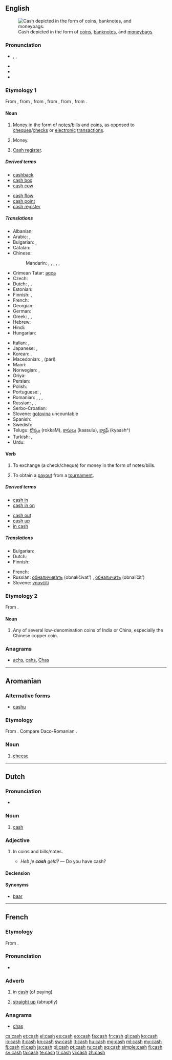 {{also|Cash}}
==English==

[[File:New Orleans City of Old Romance and New Opportunity Crop p 23 Moneybags.jpg|right|thumb|Cash depicted in the form of [[coin]]s, [[banknote]]s, and [[moneybag]]s.]]

===Pronunciation===
* {{enPR|kăsh}}, {{IPA|/kæʃ/}}, {{X-SAMPA|/k{S/}}
* {{audio|en-us-cash.ogg|Audio (US)}}
* {{rhymes|æʃ}}
* {{homophones|cache}}

===Etymology 1===
From {{etyl|frm}} {{term|caisse||money box|lang=frm}}, from {{etyl|pro}} {{term|caissa|lang=pro}}, from {{etyl|roa-oit}} {{term|cassa|lang=it}}, from {{etyl|la}} {{term|capsa||box, case|lang=la}}, from {{term|capio||I take, I seize, I receive|lang=la}}, from {{etyl|ine-pro|en}} {{recons|keh₂p-||to grasp|lang=ine-pro}}.

====Noun====
{{en-noun|-}}

# [[money|Money]] in the form of [[note]]s/[[bill]]s and [[coin]]s, as opposed to [[cheque]]s/[[check]]s or [[electronic]] [[transaction]]s.
# {{informal}} Money.
# {{Canada}} [[cash register|Cash register]].

=====Derived terms=====
{{rel-top|Terms derived from the noun ''cash''}}
* [[cashback]]
* [[cash box]]
* [[cash cow]]
{{rel-mid}}
* [[cash flow]]
* [[cash point]]
* [[cash register]]
<!--this from the verb: * [[cash up]]-->
{{rel-bottom}}

=====Translations=====
{{trans-top|money in the form of notes/bills and coins}}
* Albanian: {{t-|sq|para}}
* Arabic: {{t-|ar|نقد|m|tr=naqd}}, {{t-|ar|نقود|m|p|tr=nuquud|sc=Arab}}
* Bulgarian: {{t-|bg|налични пари|p|tr=nalíčni pári}}, {{t+|bg|пари|p|tr=pári}}
* Catalan: {{t-|ca|efectiu|m}}
* Chinese:
*: Mandarin: {{t|cmn|現錢|sc=Hani}}, {{t|cmn|现钱|tr=xiànqián|sc=Hani}}, {{t-|cmn|現金|sc=Hani}}, {{t|cmn|现金|tr=xiànjīn|sc=Hani}}, {{t|cmn|現款|sc=Hani}}, {{t|cmn|现款|tr=xiànkuǎn|sc=Hani}}
* Crimean Tatar: [[aqça]]
* Czech: {{t-|cs|hotovost|f}}
* Dutch: {{t-|nl|contanten|p}}, {{t+|nl|cash|m}}, {{t+|nl|baar}} {{t+|nl|geld|n}}
* Estonian: {{t-|et|sularaha}}
* Finnish: {{t+|fi|käteinen}}, {{t+|fi|käteisraha}}
* French: {{t+|fr|espèces|f|p}}
* Georgian: {{t-|ka|ნაღდი|tr=naḡdi|sc=Geor}}
* German: {{t+|de|Bargeld|n}}
* Greek: {{t+|el|μετρητά|n|p|tr=metritá}}, {{t+|el|ρευστό|n|tr=refstó}}, {{t+|el|τοις μετρητοίς|tr=tis metritís}}
* Hebrew: {{t+|he|מזומן|m|tr=mezuman|sc=Hebr}}
* Hindi: {{t-|hi|रोकड़|tr=rokaṛ|sc=Deva}}
* Hungarian: {{t+|hu|készpénz}}
{{trans-mid}}
* Italian: {{t+|it|contanti|m|p}}, {{t+|it|liquidi|m|p}}
* Japanese: {{t+|ja|現金|tr=げんきん, genkin}}, {{t+|ja|キャッシュ|tr=kyasshu}}
* Korean: {{t-|ko|현찰|tr=hyeonchal|sc=Kore}}, {{t+|ko|현금|tr=hyeongeum|sc=Kore}}
* Macedonian: {{t-|mk|готовина|f|tr=gotóvina}}, {{t-|mk|пари}} (pari)
* Maori: {{t-|mi|moni}}
* Norwegian: {{t-|no|kontanter|p}}, {{t+|no|penger|p}}
* Oriya: {{t+|or|ନଗଦ|sc=Orya}}
* Persian: {{t+|fa|نقد|tr=naqd|sc=fa-Arab}}
* Polish: {{t+|pl|gotówka|f}}
* Portuguese: {{t+|pt|dinheiro|m}}, {{t-|pt|em espécie}}
* Romanian: {{t-|ro|numerar|n}}, {{t-|ro|bani lichizi|m}}, {{t-|ro|bani gheață|m}}, {{t-|ro|bani}}
* Russian: {{t-|ru|наличные|f|p|tr=nalíčnyje}}, {{t-|ru|наличные деньги|f|p|tr=nalíčnyje dén’gi}}, {{qualifier|colloquial}} {{t+|ru|наличка|f|tr=nalíčka|sc=Cyrl}}
* Serbo-Croatian: {{t-|sh|gotovina|f}}
* Slovene: [[gotovina]] {{f}} uncountable
* Spanish: {{t+|es|efectivo|m}}
* Swedish: {{t+|sv|kontanter|c}}
* Telugu: [[రొక్కం]] (rokkaM), [[కాసులు]] (kaasulu), [[క్యాష్]] (kyaash^)
* Turkish: {{t+|tr|nakit}}, {{t+|tr|para}}
* Urdu: {{t-|ur|نقد|tr=naqad}}
{{trans-bottom}}

====Verb====
{{en-verb|cash|es}}

# {{transitive}} To exchange (a check/cheque) for money in the form of notes/bills.
# {{poker slang}} To obtain a [[payout]] from a [[tournament]].

=====Derived terms=====
{{rel-top|Terms derived from the verb ''to cash''}}
* [[cash in]]
* [[cash in on]]
{{rel-mid}}
* [[cash out]]
* [[cash up]]
* [[in cash]]
{{rel-bottom}}

=====Translations=====
{{trans-top|to exchange (a check/cheque) for money}}
* Bulgarian: {{t+|bg|осребрявам}}
* Dutch: {{t+|nl|innen}}
* Finnish: {{t-|fi|lunastaa}}
{{trans-mid}}
* French: {{t+|fr|encaisser}}
* Russian: [[обналичивать]] (obnalíčivat') {{impf}}, [[обналичить]] (obnalíčit') {{pf.}}
* Slovene: [[vnovčiti]]
{{trans-bottom}}

===Etymology 2===
From {{etyl|ta}} {{term|காசு|tr=kāsu|sc=Taml|lang=ta}}.

====Noun====
{{en-noun|cash}}

# Any of several low-denomination coins of India or China, especially the Chinese copper coin.

===Anagrams===
* [[achs#English|achs]], [[cahs#English|cahs]], [[Chas#English|Chas]]

----

==Aromanian==

===Alternative forms===
* [[cashu]]

===Etymology===
From {{etyl|la|rup}} {{term|caseus|cāseus|lang=la}}. Compare Daco-Romanian {{term|caș|lang=ro}}.

===Noun===
{{head|rup|noun}}

# [[cheese]]

----

==Dutch==

===Pronunciation===
* {{IPA|/kæʃ/|lang=nl}}

===Noun===
{{nl-noun|m|g2=f|-|-}}

# [[#English|cash]]

===Adjective===
{{nl-adj|-}}

# {{context|of money|lang=nl}} In coins and bills/notes.
#* ''Heb je '''cash''' geld?'' &mdash; Do you have cash?

====Declension====
{{nl-decl-adj-nc|-|cash}}

====Synonyms====
* [[baar#Dutch|baar]]

----

==French==

===Etymology===
From {{etyl|en|fr}} {{term|cash|lang=en}}.

===Pronunciation===
* {{IPA|/kaʃ/|lang=fr}}

===Adverb===
{{fr-adv}}

# {{colloquial|lang=fr}} in [[#English|cash]] (of paying)
# {{colloquial|lang=fr}} [[straight up]] (abruptly)

===Anagrams===
* [[chas#French|chas]]

[[cs:cash]]
[[et:cash]]
[[el:cash]]
[[es:cash]]
[[eo:cash]]
[[fa:cash]]
[[fr:cash]]
[[gl:cash]]
[[ko:cash]]
[[io:cash]]
[[it:cash]]
[[kn:cash]]
[[sw:cash]]
[[lt:cash]]
[[hu:cash]]
[[mg:cash]]
[[ml:cash]]
[[my:cash]]
[[fj:cash]]
[[nl:cash]]
[[ja:cash]]
[[pl:cash]]
[[pt:cash]]
[[ru:cash]]
[[sq:cash]]
[[simple:cash]]
[[fi:cash]]
[[sv:cash]]
[[ta:cash]]
[[te:cash]]
[[tr:cash]]
[[vi:cash]]
[[zh:cash]]